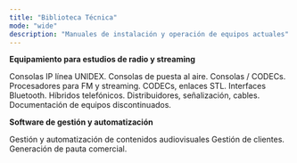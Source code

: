```yaml
---
title: "Biblioteca Técnica"
mode: "wide"
description: "Manuales de instalación y operación de equipos actuales"
---
```


**Equipamiento para estudios de radio y streaming**

<CardGroup cols={2}>
  <Card title="Consolas IP" iconType="light" href="es/unidex/unidex-resumen">
    Consolas IP línea UNIDEX.
  </Card>
  <Card title="Consolas Línea Cassic" href="es/resumen-linea-classic">
    Consolas de puesta al aire.
  </Card>
  <Card title="Consolas portátiles" href="es/resumen-portatiles">
    Consolas / CODECs.
  </Card>
  <Card title="Procesadores de audio" href="es/resumen-procesadores">
    Procesadores para FM y streaming.
  </Card>
  <Card title="Enlaces y CODECs">
    CODECs, enlaces STL.
  </Card>
  <Card title="Hibridos. Bluetooth." href="es/resumen-hibridos">
    Interfaces Bluetooth. Híbridos telefónicos.
  </Card>
  <Card title="Accesorios" href="es/accesorios/resumen-accesorios">
    Distribuidores, señalización, cables.
  </Card>
  <Card title="Equipos discontinuados" href="es/discontinuados">
    Documentación de equipos discontinuados.
  </Card>
</CardGroup>

**Software de gestión y automatización**

<CardGroup cols={2}>
  <Card title="AUDICOM">
    Gestión y automatización de contenidos audiovisuales
  </Card>
  <Card title="ADMICOM">
    Gestión de clientes. Generación de pauta comercial.
  </Card>
</CardGroup>